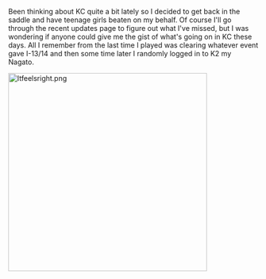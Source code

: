 Been thinking about KC quite a bit lately so I decided to get back in the saddle and have teenage girls beaten on my behalf. Of course I'll go through the recent updates page to figure out what I've missed, but I was wondering if anyone could give me the gist of what's going on in KC these days. All I remember from the last time I played was clearing whatever event gave I-13/14 and then some time later I randomly logged in to K2 my Nagato.

[[File:Itfeelsright.png|thumb|left|400px]]<ac_metadata title="Back from the dead."> </ac_metadata>